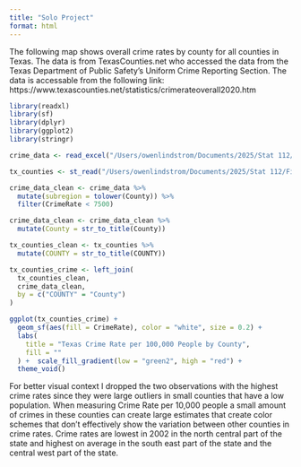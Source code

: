 ```yaml
---
title: "Solo Project"
format: html
---
```


The following map shows overall crime rates by county for all counties in Texas. The data is from TexasCounties.net who accessed the data from the Texas Department of Public Safety's Uniform Crime Reporting Section. The data is accessable from the following link: https://www.texascounties.net/statistics/crimerateoverall2020.htm

```r
library(readxl)
library(sf)
library(dplyr)
library(ggplot2)
library(stringr)
```

```r
crime_data <- read_excel("/Users/owenlindstrom/Documents/2025/Stat 112/Solo Project.xlsx")
```

```r
tx_counties <- st_read("/Users/owenlindstrom/Documents/2025/Stat 112/Final Project/project-the-stat-stackers/data/Tx_CntyBndry_Jurisdictional_TIGER.shp")
```

```r
crime_data_clean <- crime_data %>%
  mutate(subregion = tolower(County)) %>% 
  filter(CrimeRate < 7500)
```

```r
crime_data_clean <- crime_data_clean %>%
  mutate(County = str_to_title(County))

tx_counties_clean <- tx_counties %>%
  mutate(COUNTY = str_to_title(COUNTY))

```

```r
tx_counties_crime <- left_join(
  tx_counties_clean,
  crime_data_clean,
  by = c("COUNTY" = "County")
)

```

```r
ggplot(tx_counties_crime) +
  geom_sf(aes(fill = CrimeRate), color = "white", size = 0.2) +
  labs(
    title = "Texas Crime Rate per 100,000 People by County",
    fill = ""
  ) +  scale_fill_gradient(low = "green2", high = "red") +
  theme_void()

```

For better visual context I dropped the two observations with the highest crime rates since they were large outliers in small counties that have a low population. When measuring Crime Rate per 10,000 people a small amount of crimes in these counties can create large estimates that create color schemes that don't effectively show the variation between other counties in crime rates. Crime rates are lowest in 2002 in the north central part of the state and highest on average in the south east part of the state and the central west part of the state. 

